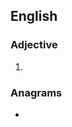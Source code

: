 ==English==

===Adjective===
{{head|en|adjective comparative form}}

# {{en-comparative of|leaky}}

===Anagrams===
* {{l|en|earlike}}